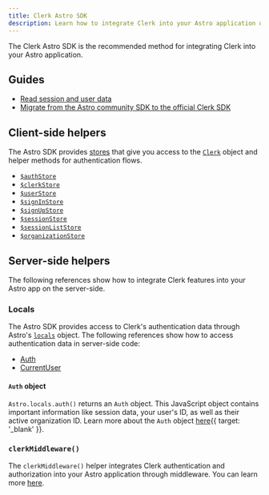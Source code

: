 ```yaml
---
title: Clerk Astro SDK
description: Learn how to integrate Clerk into your Astro application using the Clerk Astro SDK.
---
```


The Clerk Astro SDK is the recommended method for integrating Clerk into your Astro application.

## Guides

- [Read session and user data](/docs/sdk/astro/read-session-data)
- [Migrate from the Astro community SDK to the official Clerk SDK](/docs/sdk/astro/migrating-from-astro-community-sdk)

## Client-side helpers

The Astro SDK provides [stores](https://github.com/nanostores/nanostores) that give you access to the [`Clerk`](/docs/references/javascript/clerk/clerk) object and helper methods for authentication flows.

- [`$authStore`](/docs/sdk/astro/auth-store)
- [`$clerkStore`](/docs/sdk/astro/clerk-store)
- [`$userStore`](/docs/sdk/astro/user-store)
- [`$signInStore`](/docs/sdk/astro/sign-in-store)
- [`$signUpStore`](/docs/sdk/astro/sign-up-store)
- [`$sessionStore`](/docs/sdk/astro/session-store)
- [`$sessionListStore`](/docs/sdk/astro/session-list-store)
- [`$organizationStore`](/docs/sdk/astro/organization-store)

## Server-side helpers

The following references show how to integrate Clerk features into your Astro app on the server-side.

### Locals

The Astro SDK provides access to Clerk's authentication data through Astro's [`locals`](https://docs.astro.build/en/guides/middleware/#storing-data-in-contextlocals) object. The following references show how to access authentication data in server-side code:

- [Auth](/docs/references/astro/locals#auth)
- [CurrentUser](/docs/references/astro/locals#currentuser)

#### `Auth` object

`Astro.locals.auth()` returns an `Auth` object. This JavaScript object contains important information like session data, your user's ID, as well as their active organization ID. Learn more about the `Auth` object [here](/docs/references/backend/types/auth-object){{ target: '_blank' }}.

### `clerkMiddleware()`

The `clerkMiddleware()` helper integrates Clerk authentication and authorization into your Astro application through middleware. You can learn more [here](/docs/sdk/astro/clerk-middleware).
